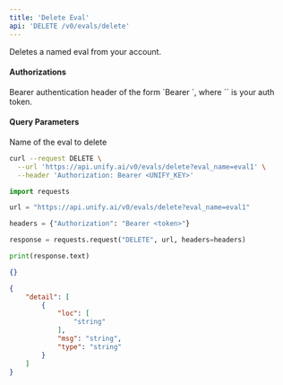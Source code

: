 ```yaml
---
title: 'Delete Eval'
api: 'DELETE /v0/evals/delete'
---
```

Deletes a named eval from your account.

#### Authorizations

<ParamField header="Authorization" type="string" required="true">
  Bearer authentication header of the form `Bearer <token>`, where `<token>` is your auth token.
</ParamField>

#### Query Parameters

<ParamField query="eval_name" type="string" required="true">
Name of the eval to delete
</ParamField>

<RequestExample>

```bash cURL
curl --request DELETE \
  --url 'https://api.unify.ai/v0/evals/delete?eval_name=eval1' \
  --header 'Authorization: Bearer <UNIFY_KEY>'
```

```python Python
import requests

url = "https://api.unify.ai/v0/evals/delete?eval_name=eval1"

headers = {"Authorization": "Bearer <token>"}

response = requests.request("DELETE", url, headers=headers)

print(response.text)
```

</RequestExample>
<ResponseExample>

```json 200
{}
```

```json 422
{
    "detail": [
        {
            "loc": [
                "string"
            ],
            "msg": "string",
            "type": "string"
        }
    ]
}
```

</ResponseExample>
